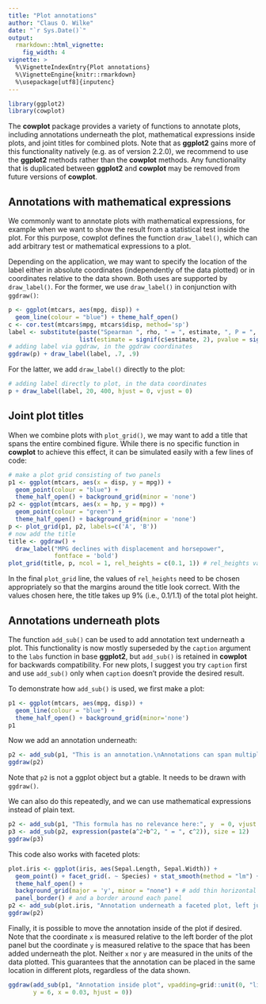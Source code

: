 ```yaml
---
title: "Plot annotations"
author: "Claus O. Wilke"
date: "`r Sys.Date()`"
output:
  rmarkdown::html_vignette:
    fig_width: 4
vignette: >
  %\VignetteIndexEntry{Plot annotations}
  %\VignetteEngine{knitr::rmarkdown}
  %\usepackage[utf8]{inputenc}
---
```

```r
library(ggplot2)
library(cowplot)
```

The **cowplot** package provides a variety of functions to annotate plots, including annotations underneath the plot, mathematical expressions inside plots, and joint titles for combined plots. Note that as **ggplot2** gains more of this functionality natively (e.g. as of version 2.2.0), we recommend to use the **ggplot2** methods rather than the **cowplot** methods. Any functionality that is duplicated between **ggplot2** and **cowplot** may be removed from future versions of **cowplot**.


## Annotations with mathematical expressions

We commonly want to annotate plots with mathematical expressions, for example when we want to show the result from a statistical test inside the plot. For this purpose, cowplot defines the function `draw_label()`, which can add arbitrary test or mathematical expressions to a plot.

Depending on the application, we may want to specify the location of the label either in absolute coordinates (independently of the data plotted) or in coordinates relative to the data shown. Both uses are supported by `draw_label()`. For the former, we use `draw_label()` in conjunction with `ggdraw()`:
```r
p <- ggplot(mtcars, aes(mpg, disp)) + 
  geom_line(colour = "blue") + theme_half_open()
c <- cor.test(mtcars$mpg, mtcars$disp, method='sp')
label <- substitute(paste("Spearman ", rho, " = ", estimate, ", P = ", pvalue),
                    list(estimate = signif(c$estimate, 2), pvalue = signif(c$p.value, 2)))
# adding label via ggdraw, in the ggdraw coordinates
ggdraw(p) + draw_label(label, .7, .9)
```

For the latter, we add `draw_label()` directly to the plot:
```r
# adding label directly to plot, in the data coordinates
p + draw_label(label, 20, 400, hjust = 0, vjust = 0)
```


## Joint plot titles

When we combine plots with `plot_grid()`, we may want to add a title that spans the entire combined figure. While there is no specific function in **cowplot** to achieve this effect, it can be simulated easily with a few lines of code:
```r
# make a plot grid consisting of two panels
p1 <- ggplot(mtcars, aes(x = disp, y = mpg)) + 
  geom_point(colour = "blue") + 
  theme_half_open() + background_grid(minor = 'none')
p2 <- ggplot(mtcars, aes(x = hp, y = mpg)) + 
  geom_point(colour = "green") + 
  theme_half_open() + background_grid(minor = 'none')
p <- plot_grid(p1, p2, labels=c('A', 'B'))
# now add the title
title <- ggdraw() + 
  draw_label("MPG declines with displacement and horsepower",
             fontface = 'bold')
plot_grid(title, p, ncol = 1, rel_heights = c(0.1, 1)) # rel_heights values control title margins
```
In the final `plot_grid` line, the values of `rel_heights` need to be chosen appropriately so that the margins around the title look correct. With the values chosen here, the title takes up 9% (i.e., 0.1/1.1) of the total plot height.

## Annotations underneath plots

The function `add_sub()` can be used to add annotation text underneath a plot. This functionality is now mostly superseded by the `caption` argument to the `labs` function in base **ggplot2**, but `add_sub()` is retained in **cowplot** for backwards compatibility. For new plots, I suggest you try `caption` first and use `add_sub()` only when `caption` doesn't provide the desired result.

To demonstrate how `add_sub()` is used, we first make a plot: 
```r
p1 <- ggplot(mtcars, aes(mpg, disp)) + 
  geom_line(colour = "blue") + 
  theme_half_open() + background_grid(minor='none')
p1
```

Now we add an annotation underneath:
```r
p2 <- add_sub(p1, "This is an annotation.\nAnnotations can span multiple lines.")
ggdraw(p2)
```

Note that `p2` is not a ggplot object but a gtable. It needs to be drawn with `ggdraw()`.

We can also do this repeatedly, and we can use mathematical expressions instead of plain text.
```r
p2 <- add_sub(p1, "This formula has no relevance here:", y  = 0, vjust = 0)
p3 <- add_sub(p2, expression(paste(a^2+b^2, " = ", c^2)), size = 12)
ggdraw(p3)
```

This code also works with faceted plots:
```r
plot.iris <- ggplot(iris, aes(Sepal.Length, Sepal.Width)) +
  geom_point() + facet_grid(. ~ Species) + stat_smooth(method = "lm") +
  theme_half_open() + 
  background_grid(major = 'y', minor = "none") + # add thin horizontal lines
  panel_border() # and a border around each panel
p2 <- add_sub(plot.iris, "Annotation underneath a faceted plot, left justified.", x = 0, hjust = 0)
ggdraw(p2)
```

Finally, it is possible to move the annotation inside of the plot if desired. Note that the coordinate `x` is measured relative to the left border of the plot panel but the coordinate `y` is measured relative to the space that has been added underneath the plot. Neither `x` nor `y` are measured in the units of the data plotted. This guarantees that the annotation can be placed in the same location in different plots, regardless of the data shown. 
```r
ggdraw(add_sub(p1, "Annotation inside plot", vpadding=grid::unit(0, "lines"),
       y = 6, x = 0.03, hjust = 0))
```

